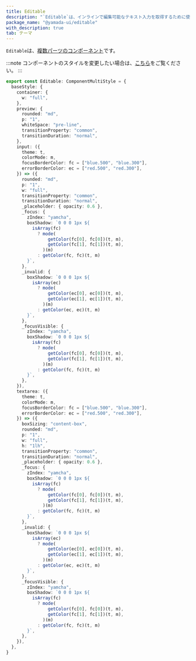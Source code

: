 ```yaml
---
title: Editable
description: "`Editable`は、インラインで編集可能なテキスト入力を取得するために使用されるコンポーネントです。"
package_name: "@yamada-ui/editable"
with_description: true
tab: テーマ
---
```


`Editable`は、[複数パーツのコンポーネント](/styled-system/theming/component-style#複数パーツのコンポーネント)です。

:::note
コンポーネントのスタイルを変更したい場合は、[こちら](/styled-system/theming/customize-theme#コンポーネントのスタイルを変更する)をご覧ください。
:::

```ts
export const Editable: ComponentMultiStyle = {
  baseStyle: {
    container: {
      w: "full",
    },
    preview: {
      rounded: "md",
      p: "1",
      whiteSpace: "pre-line",
      transitionProperty: "common",
      transitionDuration: "normal",
    },
    input: ({
      theme: t,
      colorMode: m,
      focusBorderColor: fc = ["blue.500", "blue.300"],
      errorBorderColor: ec = ["red.500", "red.300"],
    }) => ({
      rounded: "md",
      p: "1",
      w: "full",
      transitionProperty: "common",
      transitionDuration: "normal",
      _placeholder: { opacity: 0.6 },
      _focus: {
        zIndex: "yamcha",
        boxShadow: `0 0 0 1px ${
          isArray(fc)
            ? mode(
                getColor(fc[0], fc[0])(t, m),
                getColor(fc[1], fc[1])(t, m),
              )(m)
            : getColor(fc, fc)(t, m)
        }`,
      },
      _invalid: {
        boxShadow: `0 0 0 1px ${
          isArray(ec)
            ? mode(
                getColor(ec[0], ec[0])(t, m),
                getColor(ec[1], ec[1])(t, m),
              )(m)
            : getColor(ec, ec)(t, m)
        }`,
      },
      _focusVisible: {
        zIndex: "yamcha",
        boxShadow: `0 0 0 1px ${
          isArray(fc)
            ? mode(
                getColor(fc[0], fc[0])(t, m),
                getColor(fc[1], fc[1])(t, m),
              )(m)
            : getColor(fc, fc)(t, m)
        }`,
      },
    }),
    textarea: ({
      theme: t,
      colorMode: m,
      focusBorderColor: fc = ["blue.500", "blue.300"],
      errorBorderColor: ec = ["red.500", "red.300"],
    }) => ({
      boxSizing: "content-box",
      rounded: "md",
      p: "1",
      w: "full",
      h: "1lh",
      transitionProperty: "common",
      transitionDuration: "normal",
      _placeholder: { opacity: 0.6 },
      _focus: {
        zIndex: "yamcha",
        boxShadow: `0 0 0 1px ${
          isArray(fc)
            ? mode(
                getColor(fc[0], fc[0])(t, m),
                getColor(fc[1], fc[1])(t, m),
              )(m)
            : getColor(fc, fc)(t, m)
        }`,
      },
      _invalid: {
        boxShadow: `0 0 0 1px ${
          isArray(ec)
            ? mode(
                getColor(ec[0], ec[0])(t, m),
                getColor(ec[1], ec[1])(t, m),
              )(m)
            : getColor(ec, ec)(t, m)
        }`,
      },
      _focusVisible: {
        zIndex: "yamcha",
        boxShadow: `0 0 0 1px ${
          isArray(fc)
            ? mode(
                getColor(fc[0], fc[0])(t, m),
                getColor(fc[1], fc[1])(t, m),
              )(m)
            : getColor(fc, fc)(t, m)
        }`,
      },
    }),
  },
}
```
